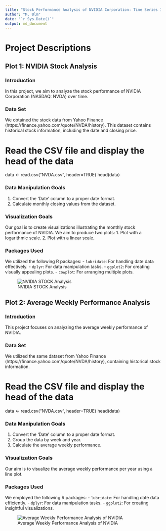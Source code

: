 ```yaml
---
title: "Stock Performance Analysis of NVIDIA Corporation: Time Series Insights"
author: "M. Ulm"
date: "`r Sys.Date()`"
output: md_document
---
```


# Project Descriptions

## Plot 1: NVIDIA Stock Analysis

### Introduction
In this project, we aim to analyze the stock performance of NVIDIA Corporation (NASDAQ: NVDA) over time.

### Data Set
We obtained the stock data from Yahoo Finance (https://finance.yahoo.com/quote/NVDA/history). This dataset contains historical stock information, including the date and closing price.

# Read the CSV file and display the head of the data
data <- read.csv("NVDA.csv", header=TRUE)
head(data)

### Data Manipulation Goals
1. Convert the 'Date' column to a proper date format.
2. Calculate monthly closing values from the dataset.

### Visualization Goals
Our goal is to create visualizations illustrating the monthly stock performance of NVIDIA. We aim to produce two plots:
1. Plot with a logarithmic scale.
2. Plot with a linear scale.

### Packages Used
We utilized the following R packages:
- `lubridate`: For handling date data effectively.
- `dplyr`: For data manipulation tasks.
- `ggplot2`: For creating visually appealing plots.
- `cowplot`: For arranging multiple plots.

![NVIDIA STOCK Analysis](NVDAStockChart.jpg)

## Plot 2: Average Weekly Performance Analysis

### Introduction
This project focuses on analyzing the average weekly performance of NVIDIA.

### Data Set
We utilized the same dataset from Yahoo Finance (https://finance.yahoo.com/quote/NVDA/history), containing historical stock information.

# Read the CSV file and display the head of the data
data <- read.csv("NVDA.csv", header=TRUE)
head(data)

### Data Manipulation Goals
1. Convert the 'Date' column to a proper date format.
2. Group the data by week and year.
3. Calculate the average weekly performance.

### Visualization Goals
Our aim is to visualize the average weekly performance per year using a line plot.

### Packages Used
We employed the following R packages:
- `lubridate`: For handling date data efficiently.
- `dplyr`: For data manipulation tasks.
- `ggplot2`: For creating insightful visualizations.

![Average Weekly Performance Analysis of NVIDIA](WeeklyPerformanceNVDA.jpg)